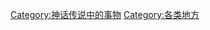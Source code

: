 {{Commonscat|Mythological places}}
[[Category:神话传说中的事物|Category:神话传说中的事物]]
[[Category:各类地方|Category:各类地方]]